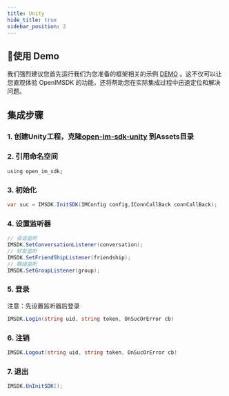 ```yaml
---
title: Unity
hide_title: true
sidebar_position: 2
---
```


## 🚀使用 Demo
我们强烈建议您首先运行我们为您准备的框架相关的示例 [DEMO](https://github.com/openimsdk/open-im-unity-demo.git) 。这不仅可以让您直观体验 OpenIMSDK 的功能，还将帮助您在实际集成过程中迅速定位和解决问题。

## 集成步骤

### 1. 创建Unity工程，克隆[open-im-sdk-unity](https://github.com/openimsdk/open-im-sdk-unity.git)  到Assets目录

### 2. 引用命名空间

    using open_im_sdk;

### 3. 初始化

```C# 
var suc = IMSDK.InitSDK(IMConfig config,IConnCallBack connCallBack);
```

### 4. 设置监听器

```C#
// 会话监听
IMSDK.SetConversationListener(conversation);
// 好友监听
IMSDK.SetFriendShipListener(friendship);
// 群组监听
IMSDK.SetGroupListener(group);

```

### 5. 登录

注意：先设置监听器后登录

```C#
IMSDK.Login(string uid, string token, OnSucOrError cb)
```

### 6. 注销

```C#
IMSDK.Logout(string uid, string token, OnSucOrError cb)
```
### 7. 退出

```C#
IMSDK.UnInitSDK();
```